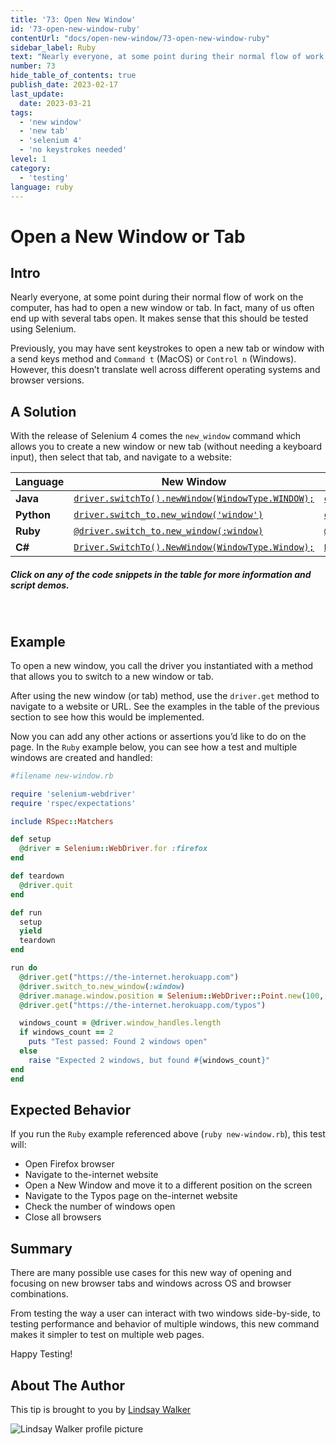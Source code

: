 ```yaml
---
title: '73: Open New Window'
id: '73-open-new-window-ruby'
contentUrl: "docs/open-new-window/73-open-new-window-ruby"
sidebar_label: Ruby
text: "Nearly everyone, at some point during their normal flow of work on the computer, has had to open a new window or tab. In fact, many of us often end up with several tabs open. It makes sense that this should be tested using Selenium."
number: 73
hide_table_of_contents: true
publish_date: 2023-02-17
last_update:
  date: 2023-03-21
tags:
  - 'new window'
  - 'new tab'
  - 'selenium 4'
  - 'no keystrokes needed'
level: 1
category:
  - 'testing'
language: ruby
---
```


# Open a New Window or Tab

## Intro

Nearly everyone, at some point during their normal flow of work on the computer, has had to open a new window or tab. In fact, many of us often end up with several tabs open. It makes sense that this should be tested using Selenium.

Previously, you may have sent keystrokes to open a new tab or window with a send keys method and `Command t` (MacOS) or `Control n` (Windows). However, this doesn’t translate well across different operating systems and browser versions.

## A Solution

With the release of Selenium 4 comes the `new_window` command which allows you to create a new window or new tab (without needing a keyboard input), then select that tab, and navigate to a website:

| **Language** | **New Window**                                    | **New Tab**                                    |
|--------------|---------------------------------------------------|------------------------------------------------|
| **Java**     | [`driver.switchTo().newWindow(WindowType.WINDOW);`](https://github.com/saucelabs-training/demo-java/blob/docs-1.2/selenium-examples/src/test/java/com/saucedemo/selenium/se4newfeatures/NewWindowTest.java#L13) | [`driver.switchTo().newWindow(WindowType.TAB);`](https://github.com/saucelabs-training/demo-java/blob/docs-1.2/selenium-examples/src/test/java/com/saucedemo/selenium/se4newfeatures/NewWindowTest.java#L21) |
| **Python**   | [`driver.switch_to.new_window('window')`](https://github.com/saucelabs-training/demo-python/blob/docs-1.1/examples/selenium/new_features/test_new_window.py#L5)           | [`driver.switch_to.new_window('tab')`](https://github.com/saucelabs-training/demo-python/blob/docs-1.1/examples/selenium/new_features/test_new_window.py#L12)           |
| **Ruby**     | [`@driver.switch_to.new_window(:window)`](https://github.com/saucelabs-training/demo-ruby/blob/docs-1.1/training-sessions/selenium4/spec/new_window_spec.rb#L7)           | [`@driver.switch_to.new_window(:tab)`](https://github.com/saucelabs-training/demo-ruby/blob/docs-1.1/training-sessions/selenium4/spec/new_window_spec.rb#L13)           |
| **C#**       | [`Driver.SwitchTo().NewWindow(WindowType.Window);`](https://github.com/saucelabs-training/demo-csharp/blob/docs-1.1/DotnetCore/Sauce.Demo/Core.Selenium.Examples/Selenium4/NewFeatures/NewWindow.cs#L39) | [`Driver.SwitchTo().NewWindow(WindowType.Tab);`](https://github.com/saucelabs-training/demo-csharp/blob/docs-1.1/DotnetCore/Sauce.Demo/Core.Selenium.Examples/Selenium4/NewFeatures/NewWindow.cs#L48) |

##### *Click on any of the code snippets in the table for more information and script demos.*
<br />

## Example

To open a new window, you call the driver you instantiated with a method that allows you to switch to a new window or tab.

After using the new window (or tab) method, use the `driver.get` method to navigate to a website or URL. See the examples in the table of the previous section to see how this would be implemented.

Now you can add any other actions or assertions you’d like to do on the page. In the `Ruby` example below, you can see how a test and multiple windows are created and handled:


```ruby
#filename new-window.rb

require 'selenium-webdriver'
require 'rspec/expectations'

include RSpec::Matchers

def setup
  @driver = Selenium::WebDriver.for :firefox
end

def teardown
  @driver.quit
end

def run
  setup
  yield
  teardown
end

run do
  @driver.get("https://the-internet.herokuapp.com")
  @driver.switch_to.new_window(:window)
  @driver.manage.window.position = Selenium::WebDriver::Point.new(100, 400)
  @driver.get("https://the-internet.herokuapp.com/typos")

  windows_count = @driver.window_handles.length
  if windows_count == 2
    puts "Test passed: Found 2 windows open"
  else
    raise "Expected 2 windows, but found #{windows_count}"
end
end
```

## Expected Behavior

If you run the `Ruby` example referenced above (`ruby new-window.rb`), this test will:

+ Open Firefox browser
+ Navigate to the-internet website
+ Open a New Window and move it to a different position on the screen
+ Navigate to the Typos page on the-internet website
+ Check the number of windows open
+ Close all browsers


## Summary

There are many possible use cases for this new way of opening and focusing on new browser tabs and windows across OS and browser combinations.

From testing the way a user can interact with two windows side-by-side, to testing performance and behavior of multiple windows, this new command makes it simpler to test on multiple web pages.

Happy Testing!

## About The Author

This tip is brought to you by [Lindsay Walker](https://www.linkedin.com/in/lindsayjowalker/)

![Lindsay Walker profile picture](/img/authors/lindsay-walker.jpeg#author-img 'a title')
